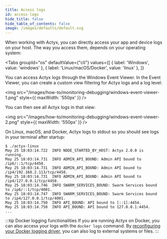 ```yaml
---
title: Access logs
id: access-logs
hide_title: false
hide_table_of_contents: false
image: /images/defaults/default.svg
---
```


When working with Actyx, you can directly access your app and device logs on your host.
The way you access them, depends on your operating system:


<Tabs
  groupId="os"
  defaultValue={"cli"}
  values={[
    { label: 'Windows', value: 'windows' },
    { label: 'Linux/macOS/Docker', value: 'linux' },
  ]}
>


<TabItem value="windows">


You can access Actyx logs through the Windows Event Viewer. In the Event Viewer, you can create a custom view filtering for Actyx logs and a log level:

<img
  src="/images/how-to/monitoring-debugging/windows-event-viewer-1.png"
  style={{ maxWidth: '550px' }}
/>

You can then see all Actyx logs in that view:

<img
  src="/images/how-to/monitoring-debugging/windows-event-viewer-2.png"
  style={{ maxWidth: '550px' }}
/>

</TabItem>
<TabItem value="linux">


On Linux, macOS, and Docker, Actyx logs to stdout so you should see logs in your terminal after startup:

```text
$ ./actyx-linux
May 25 18:03:14.722  INFO NODE_STARTED_BY_HOST: Actyx 2.0.0 is running.
May 25 18:03:14.731  INFO ADMIN_API_BOUND: Admin API bound to /ip6/::1/tcp/4458.
May 25 18:03:14.731  INFO ADMIN_API_BOUND: Admin API bound to /ip4/192.168.2.113/tcp/4458.
May 25 18:03:14.731  INFO ADMIN_API_BOUND: Admin API bound to /ip4/127.0.0.1/tcp/4458.
May 25 18:03:14.746  INFO SWARM_SERVICES_BOUND: Swarm Services bound to /ip6/::1/tcp/4001.
May 25 18:03:14.747  INFO SWARM_SERVICES_BOUND: Swarm Services bound to /ip4/127.0.0.1/tcp/4001.
May 25 18:03:14.750  INFO API_BOUND: API bound to [::1]:4454.
May 25 18:03:14.750  INFO API_BOUND: API bound to 127.0.0.1:4454.
...
```

:::tip Docker logging functionalities
If you are running Actyx on Docker, you can also access your logs with the `docker logs` command. By [reconfiguring your Docker logging driver](https://docs.docker.com/config/containers/logging/configure/), you can also log to external systems or files.
:::

</TabItem>
</Tabs>

